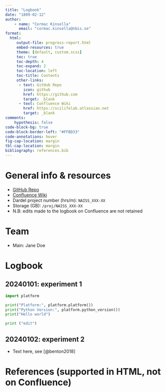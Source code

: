 ```yaml
---
title: "Logbook"
date: "1809-02-12"
author:
    - name: "Cormac Kinsella"
      email: "cormac.kinsella@nbis.se"
format:
  html:
     output-file: progress-report.html
     embed-resources: true
     theme: [default, custom.scss]
     toc: true
     toc-depth: 4
     toc-expand: 2
     toc-location: left
     toc-title: Contents
     other-links:
      - text: GitHub Repo
        icon: github
        href: https://github.com
        target: _blank
      - text: Confluence Wiki
        href: https://scilifelab.atlassian.net
        target: _blank
comments:
    hypothesis: false
code-block-bg: true
code-block-border-left: "#FFBD33"
code-annotations: hover
fig-cap-location: margin
tbl-cap-location: margin
bibliography: references.bib
---
```


# General info & resources

- [GitHub Repo](https://github.com)
- [Confluence Wiki](https://scilifelab.atlassian.net)
- Dardel project number (hrs/m): `NAISS_XXX-XX`
- Storage (GB): `/proj/NAISS_XXX-XX`
- N.B: edits made to the logbook on Confluence are not retained

# Team

- Main: Jane Doe

# Logbook

## 20240101: experiment 1

```python

import platform

print("Platform:", platform.platform())
print("Python Version:", platform.python_version())
print("Hello world")

print ("edit")
```

## 20240102: experiment 2

- Text here, see [@benton2018]

# References (supported in HTML, not on Confluence)

::: {#refs}
:::
